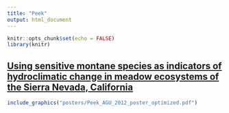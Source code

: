 ```yaml
---
title: "Peek"
output: html_document
---
```


```r
knitr::opts_chunk$set(echo = FALSE)
library(knitr)

```

## [Using sensitive montane species as indicators of hydroclimatic change in meadow ecosystems of the Sierra Nevada, California](posters/Peek_AGU_2012_poster_optimized.pdf)

```r

include_graphics("posters/Peek_AGU_2012_poster_optimized.pdf")

```



